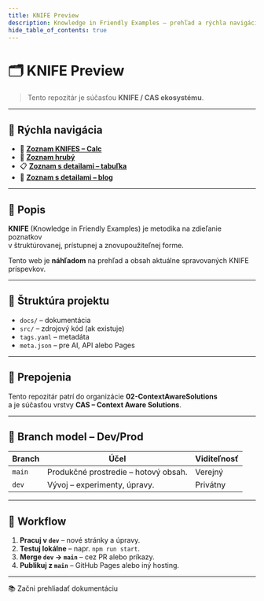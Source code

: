 ```yaml
---
title: KNIFE Preview
description: Knowledge in Friendly Examples – prehľad a rýchla navigácia
hide_table_of_contents: true
---
```



# 🗂 KNIFE Preview  
> Tento repozitár je súčasťou **KNIFE / CAS ekosystému**.

---

## 📌 Rýchla navigácia

- 📑 **[Zoznam KNIFES – Calc](./docs/sk/7Ds/01.D1-Management/02.Strategy/20250420-KNIFES_with_SFIA.ods)**
- 📄 **[Zoznam hrubý](./docs/sk/7Ds/01.D1-Management/02.Strategy/KNIFEsOverview.md)**
- 📋 **[Zoznam s detailami – tabuľka](./docs/sk/7Ds/01.D1-Management/02.Strategy/KNIFE_Overview_List.md)**
- 📰 **[Zoznam s detailami – blog](./docs/sk/7Ds/01.D1-Management/02.Strategy/KNIFE_Overview_Details.md)**

---

## 🧾 Popis
**KNIFE** (Knowledge in Friendly Examples) je metodika na zdieľanie poznatkov  
v štruktúrovanej, prístupnej a znovupoužiteľnej forme.  

Tento web je **náhľadom** na prehľad a obsah aktuálne spravovaných KNIFE príspevkov.

---

## 📁 Štruktúra projektu
- `docs/` – dokumentácia
- `src/` – zdrojový kód (ak existuje)
- `tags.yaml` – metadáta
- `meta.json` – pre AI, API alebo Pages

---

## 🔗 Prepojenia
Tento repozitár patrí do organizácie **02-ContextAwareSolutions**  
a je súčasťou vrstvy **CAS – Context Aware Solutions**.

---

## 🧪 Branch model – Dev/Prod

| Branch | Účel | Viditeľnosť |
|--------|------|--------------|
| `main` | Produkčné prostredie – hotový obsah. | Verejný |
| `dev`  | Vývoj – experimenty, úpravy. | Privátny |

---

## 🔄 Workflow

1. **Pracuj v `dev`** – nové stránky a úpravy.  
2. **Testuj lokálne** – napr. `npm run start`.  
3. **Merge `dev` → `main`** – cez PR alebo príkazy.  
4. **Publikuj z `main`** – GitHub Pages alebo iný hosting.

---

<Link
  className="button button--primary button--lg"
  to="/docs/sk"
>
📚 Začni prehliadať dokumentáciu
</Link>
